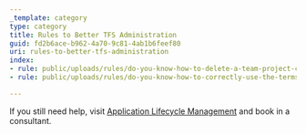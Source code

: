 ```yaml
---
_template: category
type: category
title: Rules to Better TFS Administration
guid: fd2b6ace-b962-4a70-9c81-4ab1b6feef80
uri: rules-to-better-tfs-administration
index:
- rule: public/uploads/rules/do-you-know-how-to-delete-a-team-project-collection/rule.mdx
- rule: public/uploads/rules/do-you-know-how-to-correctly-use-the-terms-configuration-and-customization-in-the-tfs-context/rule.mdx

---
```


If you still need help, visit [Application Lifecycle Management](https://www.ssw.com.au/ssw/Consulting/ALM-Azure-DevOps.aspx) and book in a consultant.

